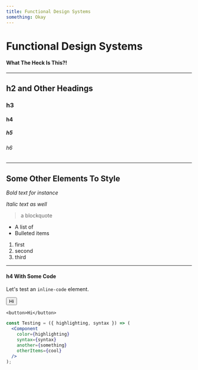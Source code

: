 ```yaml
---
title: Functional Design Systems
something: Okay
---
```


# Functional Design Systems

#### What The Heck Is This?!

---

## h2 and Other Headings

### h3

#### h4

##### h5

###### h6

---

## Some Other Elements To Style

_Bold text for instance_

_Italic text as well_

> a blockquote

- A list of
- Bulleted items

1. first
2. second
3. third

---

#### h4 With Some Code

Let's test an `inline-code` element.

<button>Hi</button>

```
<button>Hi</button>
```

```jsx
const Testing = ({ highlighting, syntax }) => (
  <Component
    color={highlighting}
    syntax={syntax}
    another={something}
    otherItems={cool}
  />
);
```
